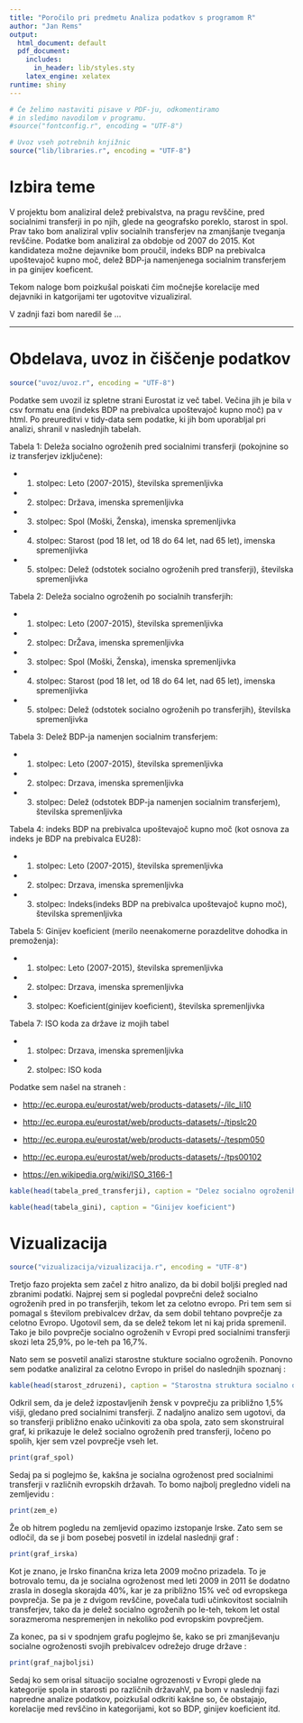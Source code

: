 ```yaml
---
title: "Poročilo pri predmetu Analiza podatkov s programom R"
author: "Jan Rems"
output:
  html_document: default
  pdf_document:
    includes:
      in_header: lib/styles.sty
    latex_engine: xelatex
runtime: shiny
---
```


```r
# Če želimo nastaviti pisave v PDF-ju, odkomentiramo
# in sledimo navodilom v programu.
#source("fontconfig.r", encoding = "UTF-8")

# Uvoz vseh potrebnih knjižnic
source("lib/libraries.r", encoding = "UTF-8")
```

# Izbira teme

V projektu bom analiziral delež prebivalstva, na pragu revščine, pred socialnimi transferji in po njih, glede na geografsko poreklo, starost in spol. Prav tako bom analiziral vpliv socialnih transferjev na zmanjšanje tveganja revščine. Podatke bom analiziral za obdobje od 2007 do 2015. Kot kandidateza možne dejavnike bom proučil, indeks BDP na prebivalca upoštevajoč kupno moč, delež BDP-ja namenjenega socialnim transferjem in pa ginijev koeficent.

Tekom naloge bom poizkušal poiskati čim močnejše korelacije med dejavniki in katgorijami ter  ugotovitve vizualiziral. 

V zadnji fazi bom naredil še ...

***

# Obdelava, uvoz in čiščenje podatkov

```r
source("uvoz/uvoz.r", encoding = "UTF-8")
```

Podatke sem uvozil iz spletne strani Eurostat iz več tabel. Večina jih je bila v csv formatu ena (indeks BDP na prebivalca upoštevajoč kupno moč) pa v html. Po preureditvi v tidy-data sem podatke, ki jih bom uporabljal pri analizi, shranil v naslednjih tabelah.

Tabela 1: Deleža socialno ogroženih pred socialnimi transferji (pokojnine so iz transferjev izključene):

* 1. stolpec: Leto (2007-2015), številska spremenljivka
* 2. stolpec: Država, imenska spremenljivka
* 3. stolpec: Spol (Moški, Ženska), imenska spremenljivka
* 4. stolpec: Starost (pod 18 let, od 18 do 64 let, nad 65 let), imenska spremenljivka
* 5. stolpec: Delež (odstotek socialno ogroženih pred transferji), številska spremenljivka

Tabela 2:  Deleža socialno ogroženih po socialnih transferjih:

* 1. stolpec: Leto (2007-2015), številska spremenljivka
* 2. stolpec: DrŽava, imenska spremenljivka
* 3. stolpec: Spol (Moški, Ženska), imenska spremenljivka
* 4. stolpec: Starost (pod 18 let, od 18 do 64 let, nad 65 let), imenska spremenljivka
* 5. stolpec: Delež (odstotek socialno ogroženih po transferjih), številska spremenljivka

Tabela 3: Delež BDP-ja namenjen socialnim transferjem:

* 1. stolpec: Leto (2007-2015), številska spremenljivka
* 2. stolpec: Drzava, imenska spremenljivka
* 3. stolpec: Delež (odstotek BDP-ja namenjen socialnim transferjem), številska spremenljivka

Tabela 4: indeks BDP na prebivalca upoštevajoč kupno moč (kot osnova za indeks je BDP na prebivalca EU28):

* 1. stolpec: Leto (2007-2015), številska spremenljivka
* 2. stolpec: Drzava, imenska spremenljivka
* 3. stolpec: Indeks(indeks BDP na prebivalca upoštevajoč kupno moč), številska spremenljivka

Tabela 5: Ginijev koeficient (merilo neenakomerne porazdelitve dohodka in premoženja):

* 1. stolpec: Leto (2007-2015), številska spremenljivka
* 2. stolpec: Drzava, imenska spremenljivka
* 3. stolpec: Koeficient(ginijev koeficient), številska spremenljivka


Tabela 7: ISO koda za države iz mojih tabel

* 1. stolpec: Drzava, imenska spremenljivka
* 2. stolpec: ISO koda




Podatke sem našel na straneh :

- <http://ec.europa.eu/eurostat/web/products-datasets/-/ilc_li10>

- <http://ec.europa.eu/eurostat/web/products-datasets/-/tipslc20>

- <http://ec.europa.eu/eurostat/web/products-datasets/-/tespm050>

- <http://ec.europa.eu/eurostat/web/products-datasets/-/tps00102>

- <https://en.wikipedia.org/wiki/ISO_3166-1>


```r
kable(head(tabela_pred_transferji), caption = "Delez socialno ogroženih pred transferji")

kable(head(tabela_gini), caption = "Ginijev koeficient")

```

# Vizualizacija

```r
source("vizualizacija/vizualizacija.r", encoding = "UTF-8")
```

Tretjo fazo projekta sem začel z hitro analizo, da bi dobil boljši pregled nad zbranimi podatki. Najprej sem si pogledal povprečni delež socialno ogroženih pred in po transferjih, tekom let za celotno evropo. Pri tem sem si pomagal s številom prebivalcev držav, da sem dobil tehtano povprečje za celotno Evropo. Ugotovil sem, da se delež tekom let ni kaj prida spremenil. Tako je bilo  povprečje socialno ogroženih v Evropi pred socialnimi transferji skozi leta 25,9%, po le-teh pa 16,7%. 

Nato sem se posvetil analizi starostne stukture socialno ogroženih. Ponovno sem podatke analiziral za celotno Evropo in prišel do naslednjih spoznanj :

```r
kable(head(starost_zdruzeni), caption = "Starostna struktura socialno ogorženih v Evropi")

```

Odkril sem, da je delež izpostavljenih žensk v povprečju za približno 1,5% višji, gledano pred socialnimi transferji. Z nadaljno analizo sem ugotovi, da so transferji približno enako učinkoviti za oba spola, zato sem skonstruiral graf, ki prikazuje le delež socialno ogroženih pred transferji, ločeno po spolih, kjer sem vzel povprečje vseh let. 

```r
print(graf_spol) 

```

Sedaj pa si poglejmo še, kakšna je socialna ogroženost pred socialnimi transferji v različnih evropskih državah. To bomo najbolj pregledno videli na zemljevidu :

```r
print(zem_e) 

```

Že ob hitrem pogledu na zemljevid opazimo izstopanje Irske. Zato sem se odločil, da se ji bom posebej posvetil in izdelal naslednji graf :

```r
print(graf_irska) 

```

Kot je znano, je Irsko finančna kriza leta 2009 močno prizadela. To je botrovalo temu, da je socialna ogroženost med leti 2009 in 2011 še dodatno zrasla in dosegla skorajda 40%, kar je za približno 15% več od evropskega povprečja. Se pa je z dvigom revščine, povečala tudi učinkovitost socialnih transferjev, tako da je delež socialno ogroženih po le-teh, tekom let ostal sorazmeroma nespremenjen in nekoliko pod evropskim povprečjem.

Za konec, pa si v spodnjem grafu poglejmo še, kako se pri zmanjševanju socialne ogroženosti svojih prebivalcev odrežejo druge države :

```r
print(graf_najboljsi) 

```

Sedaj ko sem orisal situacijo socialne ogrozenosti v Evropi glede na kategorije spola in starosti po različnih državahV, pa bom v naslednji fazi napredne analize podatkov, poizkušal odkriti kakšne so, če obstajajo, korelacije med revščino in kategorijami, kot so BDP, ginijev koeficient itd. 

